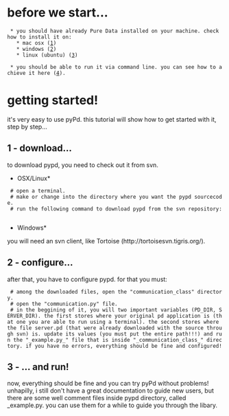 = before we start... =
  * you should have already Pure Data installed on your machine. check how to install it on: 
    * mac osx ([http://en.flossmanuals.net/PureData/InstallingOSX])
    * windows ([http://en.flossmanuals.net/PureData/InstallingWindows])
    * linux (ubuntu) ([http://en.flossmanuals.net/PureData/InstallingUbuntu])
  
  * you should be able to run it via command line. you can see how to achieve it here ([http://en.flossmanuals.net/PureData/StartingPD]).


= getting started! =

it's very easy to use pyPd. this tutorial will show how to get started with it, step by step...

== 1 - download... ==
to download pypd, you need to check out it from svn.

*OSX/Linux*

  # open a terminal.
  # make or change into the directory where you want the pypd sourcecode.
  # run the following command to download pypd from the svn repository:
      {{{svn checkout http://pypd.googlecode.com/svn/trunk/ pypd-read-only}}}

*Windows*

you will need an svn client, like Tortoise (http://tortoisesvn.tigris.org/).

== 2 - configure... ==
after that, you have to configure pypd. for that you must:
  # among the downloaded files, open the "communication_class" directory.
  # open the "communication.py" file.
  # in the beggining of it, you will two important variables (PD_DIR, SERVER_DIR). the first stores where your original pd application is (that one you are able to run using a terminal). the second stores where the file server.pd (that were already downloaded with the source through svn) is. update its values (you must put the entire path!!!) and run the "_example.py_" file that is inside "_communication_class_" directory. if you have no errors, everything should be fine and configured!

== 3 - ... and run! ==
now, everything should be fine and you can try pyPd without problems! 
unhapilly, i still don't have a great documentation to guide new users, but there are some well comment files inside pypd directory, called _example.py. you can use them for a while to guide you through the libary.